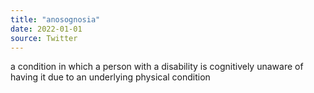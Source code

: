 ```yaml
---
title: "anosognosia"
date: 2022-01-01
source: Twitter
---
```


a condition in which a person with a disability is cognitively unaware of having it due to an underlying physical condition
